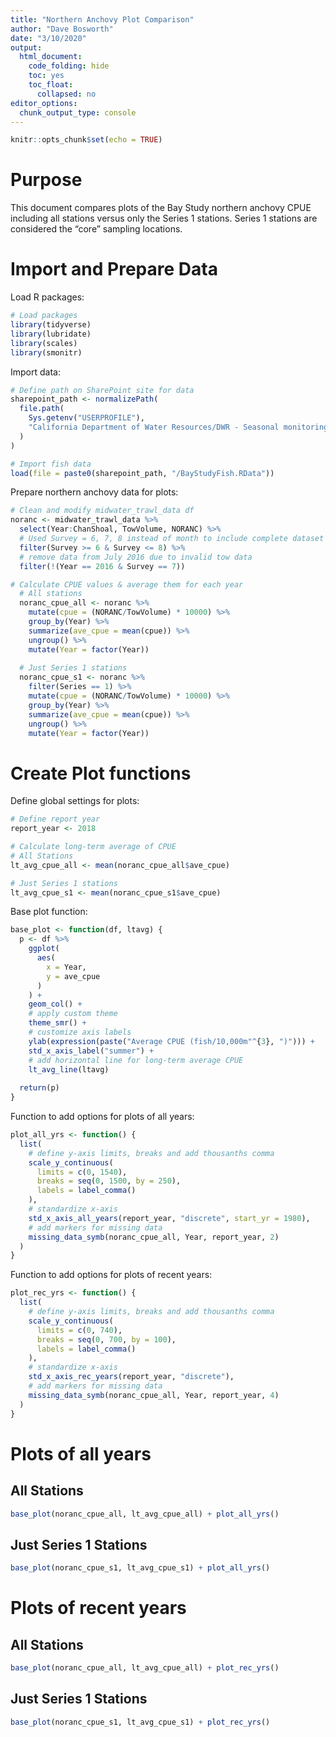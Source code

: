 ```yaml
---
title: "Northern Anchovy Plot Comparison"
author: "Dave Bosworth"
date: "3/10/2020"
output: 
  html_document: 
    code_folding: hide
    toc: yes
    toc_float:
      collapsed: no
editor_options: 
  chunk_output_type: console
---
```


```r
knitr::opts_chunk$set(echo = TRUE)
```

# Purpose
This document compares plots of the Bay Study northern anchovy CPUE including all stations versus only the Series 1 stations. Series 1 stations are considered the "core" sampling locations.

# Import and Prepare Data

Load R packages:
```r
# Load packages
library(tidyverse)
library(lubridate)
library(scales)
library(smonitr)
```

Import data:
```r
# Define path on SharePoint site for data
sharepoint_path <- normalizePath(
  file.path(
    Sys.getenv("USERPROFILE"),
    "California Department of Water Resources/DWR - Seasonal monitoring report - Documents/Data"
  )
)  

# Import fish data
load(file = paste0(sharepoint_path, "/BayStudyFish.RData"))
```

Prepare northern anchovy data for plots:
```r
# Clean and modify midwater_trawl_data df
noranc <- midwater_trawl_data %>% 
  select(Year:ChanShoal, TowVolume, NORANC) %>% 
  # Used Survey = 6, 7, 8 instead of month to include complete dataset
  filter(Survey >= 6 & Survey <= 8) %>% 
  # remove data from July 2016 due to invalid tow data
  filter(!(Year == 2016 & Survey == 7))

# Calculate CPUE values & average them for each year
  # All stations
  noranc_cpue_all <- noranc %>% 
    mutate(cpue = (NORANC/TowVolume) * 10000) %>% 
    group_by(Year) %>% 
    summarize(ave_cpue = mean(cpue)) %>% 
    ungroup() %>% 
    mutate(Year = factor(Year))
  
  # Just Series 1 stations
  noranc_cpue_s1 <- noranc %>% 
    filter(Series == 1) %>% 
    mutate(cpue = (NORANC/TowVolume) * 10000) %>% 
    group_by(Year) %>% 
    summarize(ave_cpue = mean(cpue)) %>% 
    ungroup() %>% 
    mutate(Year = factor(Year))
```

# Create Plot functions

Define global settings for plots:
```r
# Define report year
report_year <- 2018

# Calculate long-term average of CPUE
# All Stations
lt_avg_cpue_all <- mean(noranc_cpue_all$ave_cpue)

# Just Series 1 stations
lt_avg_cpue_s1 <- mean(noranc_cpue_s1$ave_cpue)
```

Base plot function:
```r
base_plot <- function(df, ltavg) {
  p <- df %>% 
    ggplot(
      aes(
        x = Year,
        y = ave_cpue
      )
    ) +
    geom_col() +
    # apply custom theme
    theme_smr() +
    # customize axis labels
    ylab(expression(paste("Average CPUE (fish/10,000m"^{3}, ")"))) +
    std_x_axis_label("summer") +
    # add horizontal line for long-term average CPUE
    lt_avg_line(ltavg)
  
  return(p)
}
```

Function to add options for plots of all years:
```r
plot_all_yrs <- function() {
  list(
    # define y-axis limits, breaks and add thousanths comma
    scale_y_continuous(
      limits = c(0, 1540),
      breaks = seq(0, 1500, by = 250),
      labels = label_comma()
    ),
    # standardize x-axis
    std_x_axis_all_years(report_year, "discrete", start_yr = 1980),
    # add markers for missing data
    missing_data_symb(noranc_cpue_all, Year, report_year, 2)
  )
}
```

Function to add options for plots of recent years:
```r
plot_rec_yrs <- function() {
  list(
    # define y-axis limits, breaks and add thousanths comma
    scale_y_continuous(
      limits = c(0, 740),
      breaks = seq(0, 700, by = 100),
      labels = label_comma()
    ),
    # standardize x-axis
    std_x_axis_rec_years(report_year, "discrete"),
    # add markers for missing data
    missing_data_symb(noranc_cpue_all, Year, report_year, 4)
  )
}
```

# Plots of all years

## All Stations

```r
base_plot(noranc_cpue_all, lt_avg_cpue_all) + plot_all_yrs()
```

## Just Series 1 Stations

```r
base_plot(noranc_cpue_s1, lt_avg_cpue_s1) + plot_all_yrs()
```

# Plots of recent years

## All Stations

```r
base_plot(noranc_cpue_all, lt_avg_cpue_all) + plot_rec_yrs()
```

## Just Series 1 Stations

```r
base_plot(noranc_cpue_s1, lt_avg_cpue_s1) + plot_rec_yrs()
```


